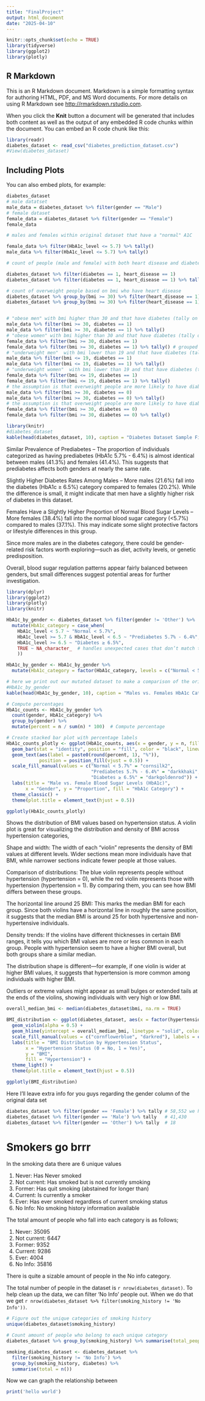 ```yaml
---
title: "FinalProject"
output: html_document
date: "2025-04-10"
---
```


```r
knitr::opts_chunk$set(echo = TRUE)
library(tidyverse)
library(ggplot2)
library(plotly)

```

## R Markdown

This is an R Markdown document. Markdown is a simple formatting syntax for authoring HTML, PDF, and MS Word documents. For more details on using R Markdown see <http://rmarkdown.rstudio.com>.

When you click the **Knit** button a document will be generated that includes both content as well as the output of any embedded R code chunks within the document. You can embed an R code chunk like this:

```r
library(readr)
diabetes_dataset <- read_csv("diabetes_prediction_dataset.csv")
#View(diabetes_dataset)

```

## Including Plots

You can also embed plots, for example:

```r
diabetes_dataset
# male datatset
male_data = diabetes_dataset %>% filter(gender == "Male")
# female dataset
female_data = diabetes_dataset %>% filter(gender == "Female")
female_data

# males and females within original dataset that have a "normal" A1C

female_data %>% filter(HbA1c_level <= 5.7) %>% tally()
male_data %>% filter(HbA1c_level <= 5.7) %>% tally()

# count of people (male and female) with both heart disease and diabetes

diabetes_dataset %>% filter(diabetes == 1, heart_disease == 1)
diabetes_dataset %>% filter(diabetes == 1, heart_disease == 1) %>% tally() # this is saying how many rows are in the data group and tally ***

# count of overweight people based on bmi who have heart disease
diabetes_dataset %>% group_by(bmi >= 30) %>% filter(heart_disease == 1)
diabetes_dataset %>% group_by(bmi >= 30) %>% filter(heart_disease == 1) 


# "obese men" with bmi higher than 30 and that have diabetes (tally on second line)
male_data %>% filter(bmi >= 30, diabetes == 1)
male_data %>% filter(bmi >= 30, diabetes == 1) %>% tally()
# "obese women" with bmi higher than 30 and that have diabetes (tally on second line)
female_data %>% filter(bmi >= 30, diabetes == 1)
female_data %>% filter(bmi >= 30, diabetes == 1) %>% tally() # grouped by gender ***
# "underweight men"  with bmi lower than 19 and that have diabetes (tally on second line)
male_data %>% filter(bmi <= 19, diabetes == 1)
male_data %>% filter(bmi <= 19, diabetes == 1) %>% tally()
# "underweight women"  with bmi lower than 19 and that have diabetes (tally on second line)
female_data %>% filter(bmi <= 19, diabetes == 1)
female_data %>% filter(bmi <= 19, diabetes == 1) %>% tally()
# the assumption is that overweight people are more likely to have diabetes. Below is the code and tally of MEN who are overweight in terms of bmi and DONT have diabetes
male_data %>% filter(bmi >= 30, diabetes == 0)
male_data %>% filter(bmi >= 30, diabetes == 0) %>% tally()
# the assumption is that overweight people are more likely to have diabetes. Below is the code and tally of WOMEN who are overweight in terms of bmi and DONT have diabetes
female_data %>% filter(bmi >= 30, diabetes == 0)
female_data %>% filter(bmi >= 30, diabetes == 0) %>% tally()

```


```r
library(knitr)
#diabetes_dataset
kable(head(diabetes_dataset, 10), caption = "Diabetes Dataset Sample First 10 Rows Only - Sample")
```

Similar Prevalence of Prediabetes – The proportion of individuals categorized as having prediabetes (HbA1c 5.7% - 6.4%) is almost identical between males (41.3%) and females (41.4%). This suggests that prediabetes affects both genders at nearly the same rate.

Slightly Higher Diabetes Rates Among Males – More males (21.6%) fall into the diabetes (HbA1c ≥ 6.5%) category compared to females (20.2%). While the difference is small, it might indicate that men have a slightly higher risk of diabetes in this dataset.

Females Have a Slightly Higher Proportion of Normal Blood Sugar Levels – More females (38.4%) fall into the normal blood sugar category (\<5.7%) compared to males (37.1%). This may indicate some slight protective factors or lifestyle differences in this group.

Since more males are in the diabetes category, there could be gender-related risk factors worth exploring—such as diet, activity levels, or genetic predisposition.

Overall, blood sugar regulation patterns appear fairly balanced between genders, but small differences suggest potential areas for further investigation.

```r
library(dplyr)
library(ggplot2)
library(plotly)
library(knitr)

HbA1c_by_gender <- diabetes_dataset %>% filter(gender != 'Other') %>% 
  mutate(HbA1c_category = case_when(
    HbA1c_level < 5.7 ~ "Normal < 5.7%",
    HbA1c_level >= 5.7 & HbA1c_level < 6.5 ~ "Prediabetes 5.7% - 6.4%",
    HbA1c_level >= 6.5 ~ "Diabetes ≥ 6.5%",
    TRUE ~ NA_character_  # handles unexpected cases that don’t match the defined conditions keeping missing values as NA
    ))

HbA1c_by_gender <- HbA1c_by_gender %>%
  mutate(HbA1c_category = factor(HbA1c_category, levels = c("Normal < 5.7%", "Prediabetes 5.7% - 6.4%", "Diabetes ≥ 6.5%")))

# here we print out our mutated dataset to make a comparison of the original.
#HbA1c_by_gender
kable(head(HbA1c_by_gender, 10), caption = "Males vs. Females HbA1c Category Based on HbA1c Levels - Sample")

# Compute percentages
HbA1c_counts <- HbA1c_by_gender %>%
  count(gender, HbA1c_category) %>%
  group_by(gender) %>%
  mutate(percent = n / sum(n) * 100)  # Compute percentage

# Create stacked bar plot with percentage labels
HbA1c_counts_plotly <- ggplot(HbA1c_counts, aes(x = gender, y = n, fill = HbA1c_category)) +
  geom_bar(stat = "identity", position = "fill", color = "black", linewidth = 0.1, alpha = 0.6) +
  geom_text(aes(label = paste0(round(percent, 1), "%")), 
            position = position_fill(vjust = 0.5)) +
  scale_fill_manual(values = c("Normal < 5.7%" = "cornsilk2", 
                               "Prediabetes 5.7% - 6.4%" = "darkkhaki", 
                               "Diabetes ≥ 6.5%" = "darkgoldenrod")) +
  labs(title = "Male vs. Female Blood Sugar Levels (HbA1c)", 
       x = "Gender", y = "Proportion", fill = "HbA1c Category") +
  theme_classic() +
  theme(plot.title = element_text(hjust = 0.5))

ggplotly(HbA1c_counts_plotly)
```

Shows the distribution of BMI values based on hypertension status. A violin plot is great for visualizing the distribution and density of BMI across hypertension categories,

Shape and width: The width of each "violin" represents the density of BMI values at different levels. Wider sections mean more individuals have that BMI, while narrower sections indicate fewer people at those values.

Comparison of distributions: The blue violin represents people without hypertension (hypertension = 0), while the red violin represents those with hypertension (hypertension = 1). By comparing them, you can see how BMI differs between these groups.

The horizontal line around 25 BMI: This marks the median BMI for each group. Since both violins have a horizontal line in roughly the same position, it suggests that the median BMI is around 25 for both hypertensive and non-hypertensive individuals.

Density trends: If the violins have different thicknesses in certain BMI ranges, it tells you which BMI values are more or less common in each group. People with hypertension seem to have a higher BMI overall, but both groups share a similar median.

The distribution shape is different—for example, if one violin is wider at higher BMI values, it suggests that hypertension is more common among individuals with higher BMI.

Outliers or extreme values might appear as small bulges or extended tails at the ends of the violins, showing individuals with very high or low BMI.

```r
overall_median_bmi <- median(diabetes_dataset$bmi, na.rm = TRUE)

BMI_distribution <- ggplot(diabetes_dataset, aes(x = factor(hypertension), y = bmi, fill = factor(hypertension))) +
  geom_violin(alpha = 0.5) +
  geom_hline(yintercept = overall_median_bmi, linetype = "solid", color = "red", linewidth = 0.2) +
  scale_fill_manual(values = c("cornflowerblue", "darkred"), labels = c("No Hypertension", "Hypertension")) +
  labs(title = "BMI Distribution by Hypertension Status",
       x = "Hypertension Status (0 = No, 1 = Yes)",
       y = "BMI",
       fill = "Hypertension") +
  theme_light() +
  theme(plot.title = element_text(hjust = 0.5))

ggplotly(BMI_distribution)
```

Here I'll leave extra info for you guys regarding the gender column of the original data set

```r
diabetes_dataset %>% filter(gender == 'Female') %>% tally # 58,552 we have 17,122 more females than males in this data set
diabetes_dataset %>% filter(gender == 'Male') %>% tally   # 41,430	
diabetes_dataset %>% filter(gender == 'Other') %>% tally  # 18	
```


# Smokers go brrr

In the smoking data there are 6 unique values

1)  Never: Has Never smoked
2)  Not current: Has smoked but is not currently smoking
3)  Former: Has quit smoking (abstained for longer than)
4)  Current: Is currently a smoker
5)  Ever: Has ever smoked regardless of current smoking status
6)  No Info: No smoking history information available

The total amount of people who fall into each category is as follows;

1)  Never: 35095
2)  Not current: 6447
3)  Former: 9352
4)  Current: 9286
5)  Ever: 4004
6)  No Info: 35816

There is quite a sizable amount of people in the No info category.

The total number of people in the dataset is `r nrow(diabetes_dataset)`. To help clean up the data, we can filter 'No Info' people out. When we do that we get `r nrow(diabetes_dataset %>% filter(smoking_history != 'No Info'))`.

```r

# Figure out the unique categories of smoking history 
unique(diabetes_dataset$smoking_history)

# Count amount of people who belong to each unique category
diabetes_dataset %>% group_by(smoking_history) %>% summarise(total_people = n())

smoking_diabetes_dataset <- diabetes_dataset %>% 
  filter(smoking_history != 'No Info') %>%  
  group_by(smoking_history, diabetes) %>%  
  summarise(total = n())
```

Now we can graph the relationship between

```r

print('hello world')

```
